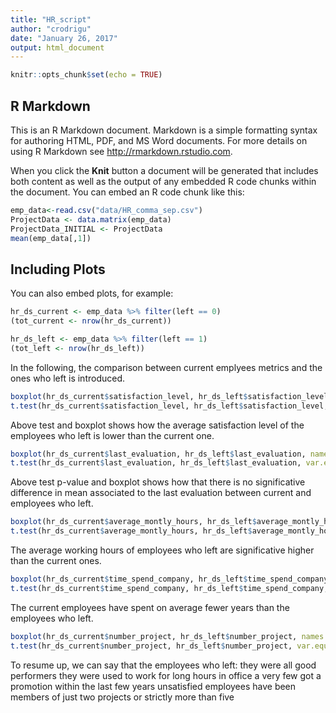 ```yaml
---
title: "HR_script"
author: "crodrigu"
date: "January 26, 2017"
output: html_document
---
```


```r
knitr::opts_chunk$set(echo = TRUE)
```

## R Markdown

This is an R Markdown document. Markdown is a simple formatting syntax for authoring HTML, PDF, and MS Word documents. For more details on using R Markdown see <http://rmarkdown.rstudio.com>.

When you click the **Knit** button a document will be generated that includes both content as well as the output of any embedded R code chunks within the document. You can embed an R code chunk like this:

```r
emp_data<-read.csv("data/HR_comma_sep.csv")
ProjectData <- data.matrix(emp_data) 
ProjectData_INITIAL <- ProjectData
mean(emp_data[,1])
```

## Including Plots

You can also embed plots, for example:
```r
hr_ds_current <- emp_data %>% filter(left == 0)
(tot_current <- nrow(hr_ds_current))

```

```r
hr_ds_left <- emp_data %>% filter(left == 1)
(tot_left <- nrow(hr_ds_left))
```

In the following, the comparison between current emplyees metrics and the ones who left is introduced.

```r
boxplot(hr_ds_current$satisfaction_level, hr_ds_left$satisfaction_level, names = c("current", "left"))
t.test(hr_ds_current$satisfaction_level, hr_ds_left$satisfaction_level, var.equal = FALSE)
```
Above test and boxplot shows how the average satisfaction level of the employees who left is lower than the current one.



```r
boxplot(hr_ds_current$last_evaluation, hr_ds_left$last_evaluation, names = c("current", "left"))
t.test(hr_ds_current$last_evaluation, hr_ds_left$last_evaluation, var.equal = FALSE)
```
Above test p-value and boxplot shows how that there is no significative difference in mean associated to the last evaluation between current and employees who left.


```r
boxplot(hr_ds_current$average_montly_hours, hr_ds_left$average_montly_hours, names = c("current", "left"))
t.test(hr_ds_current$average_montly_hours, hr_ds_left$average_montly_hours, var.equal = FALSE)

```
The average working hours of employees who left are significative higher than the current ones.


```r
boxplot(hr_ds_current$time_spend_company, hr_ds_left$time_spend_company, names = c("current", "left"))
t.test(hr_ds_current$time_spend_company, hr_ds_left$time_spend_company, var.equal = FALSE)
```
The current employees have spent on average fewer years than the employees who left.

```r
boxplot(hr_ds_current$number_project, hr_ds_left$number_project, names = c("current", "left"))
t.test(hr_ds_current$number_project, hr_ds_left$number_project, var.equal = FALSE)
```

To resume up, we can say that the employees who left:
they were all good performers
they were used to work for long hours in office
a very few got a promotion within the last few years
unsatisfied employees have been members of just two projects or strictly more than five

```r

```


```r
```
